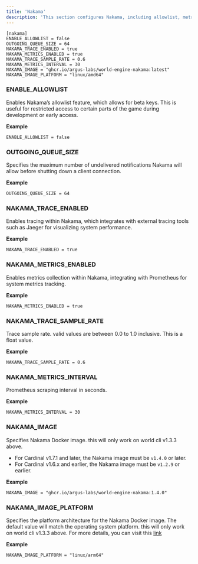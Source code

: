 ```yaml
---
title: 'Nakama'
description: 'This section configures Nakama, including allowlist, metrics, and tracing settings.'
---
```


```
[nakama]
ENABLE_ALLOWLIST = false
OUTGOING_QUEUE_SIZE = 64
NAKAMA_TRACE_ENABLED = true
NAKAMA_METRICS_ENABLED = true
NAKAMA_TRACE_SAMPLE_RATE = 0.6
NAKAMA_METRICS_INTERVAL = 30
NAKAMA_IMAGE = "ghcr.io/argus-labs/world-engine-nakama:latest"
NAKAMA_IMAGE_PLATFORM = "linux/amd64"
```

### ENABLE_ALLOWLIST

Enables Nakama’s allowlist feature, which allows for beta keys. This is useful for restricted access to certain parts of the game during development or early access.

**Example**
```
ENABLE_ALLOWLIST = false
```

### OUTGOING_QUEUE_SIZE

Specifies the maximum number of undelivered notifications Nakama will allow before shutting down a client connection.

**Example**
```
OUTGOING_QUEUE_SIZE = 64
```

### NAKAMA_TRACE_ENABLED

Enables tracing within Nakama, which integrates with external tracing tools such as Jaeger for visualizing system performance.

**Example**
```
NAKAMA_TRACE_ENABLED = true
```

### NAKAMA_METRICS_ENABLED

Enables metrics collection within Nakama, integrating with Prometheus for system metrics tracking.

**Example**
```
NAKAMA_METRICS_ENABLED = true
```

### NAKAMA_TRACE_SAMPLE_RATE

Trace sample rate. valid values are between 0.0 to 1.0 inclusive. This is a float value.

**Example**
```
NAKAMA_TRACE_SAMPLE_RATE = 0.6
```

### NAKAMA_METRICS_INTERVAL

Prometheus scraping interval in seconds.

**Example**
```
NAKAMA_METRICS_INTERVAL = 30
```

### NAKAMA_IMAGE

Specifies Nakama Docker image. this will only work on world cli v1.3.3 above.
- For Cardinal v1.7.1 and later, the Nakama image must be `v1.4.0` or later.
- For Cardinal v1.6.x and earlier, the Nakama image must be `v1.2.9` or earlier.

**Example**
```
NAKAMA_IMAGE = "ghcr.io/argus-labs/world-engine-nakama:1.4.0"
```

### NAKAMA_IMAGE_PLATFORM

Specifies the platform architecture for the Nakama Docker image. The default value will match the operating system platform. this will only work on world cli v1.3.3 above.
For more details, you can visit this <a href='https://docs.docker.com/build/building/multi-platform/' target='_blank'>link</a> 

**Example**
```
NAKAMA_IMAGE_PLATFORM = "linux/arm64"
```